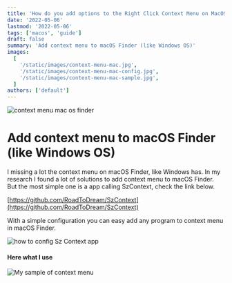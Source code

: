 ```yaml
---
title: 'How do you add options to the Right Click Context Menu on MacOS Finder'
date: '2022-05-06'
lastmod: '2022-05-06'
tags: ['macos', 'guide']
draft: false
summary: 'Add context menu to macOS Finder (like Windows OS)'
images:
  [
    '/static/images/context-menu-mac.jpg',
    '/static/images/context-menu-mac-config.jpg',
    '/static/images/context-menu-mac-sample.jpg',
  ]
authors: ['default']
---
```


![context menu mac os finder](/static/images/context-menu-mac.jpg)

# Add context menu to macOS Finder (like Windows OS)

I missing a lot the context menu on macOS Finder, like Windows has.
In my research I found a lot of solutions to add context menu to macOS Finder.
But the most simple one is a app calling SzContext, check the link below.

[https://github.com/RoadToDream/SzContext](https://github.com/RoadToDream/SzContext)

With a simple configuration you can easy add any program to context menu in macOS Finder.

![how to config Sz Context app](/static/images/context-menu-mac-config.jpg)

#### Here what I use

![My sample of context menu](/static/images/context-menu-mac-sample.jpg)
